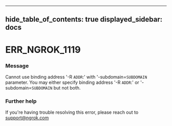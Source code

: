 

---
hide_table_of_contents: true
displayed_sidebar: docs
---


# ERR_NGROK_1119

### Message
Cannot use binding address '-R `ADDR`:' with '-subdomain=`SUBDOMAIN` parameter.
You may either specify binding address '-R `ADDR`:' or '-subdomain=`SUBDOMAIN` but not both.

<ErrorDetails error="err_ngrok_1119" />



### Further help
If you're having trouble resolving this error, please reach out to [support@ngrok.com](mailto:support@ngrok.com?subject=Help%20with%20ERR_NGROK_1119)

